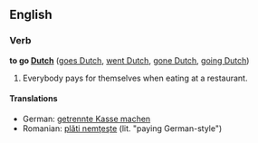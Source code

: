 ==English==
===Verb===
'''to go [[Dutch]]''' ([[goes Dutch]], [[went Dutch]], [[gone Dutch]], [[going Dutch]])

#Everybody pays for themselves when eating at a restaurant.

====Translations====
*German: [[getrennte Kasse machen]]
*Romanian: [[plăti nemţeşte]] (lit. "paying German-style")